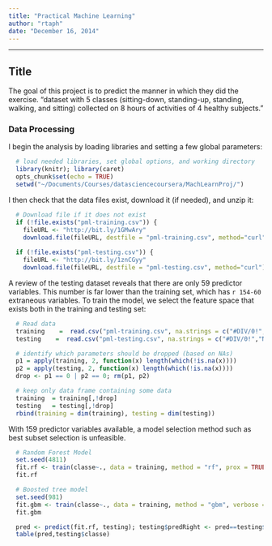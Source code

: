 ```yaml
---
title: "Practical Machine Learning"
author: "rtaph"
date: "December 16, 2014"
---
```


******************************
## Title
  
The goal of this project is to predict the manner in which they did the exercise. 
"dataset with 5 classes (sitting-down, standing-up, standing, walking, and sitting) collected on 8 hours of activities of 4 healthy subjects." 


### Data Processing
I begin the analysis by loading libraries and setting a few global parameters:
  
```r
  # load needed libraries, set global options, and working directory
  library(knitr); library(caret)
  opts_chunk$set(echo = TRUE)       
  setwd("~/Documents/Courses/datasciencecoursera/MachLearnProj/")
```

I then check that the data files exist, download it (if needed), and unzip it:

```r
  # Download file if it does not exist
  if (!file.exists("pml-training.csv")) {
    fileURL <- "http://bit.ly/1GMwAry"
    download.file(fileURL, destfile = "pml-training.csv", method="curl")}
  
  if (!file.exists("pml-testing.csv")) {
    fileURL <- "http://bit.ly/1znCGyy"
    download.file(fileURL, destfile = "pml-testing.csv", method="curl")}
```

A review of the testing dataset reveals that there are only 59 predictor variables. This number is far lower than the training set, which has `r 154-60` extraneous variables. To train the model, we select the feature space that exists both in the training and testing set:

```r
  # Read data
  training    =  read.csv("pml-training.csv", na.strings = c("#DIV/0!","NA"))
  testing    =  read.csv("pml-testing.csv", na.strings = c("#DIV/0!","NA"))

  # identify which parameters should be dropped (based on NAs)
  p1 = apply(training, 2, function(x) length(which(!is.na(x))))
  p2 = apply(testing, 2, function(x) length(which(!is.na(x))))
  drop <- p1 == 0 | p2 == 0; rm(p1, p2)

  # keep only data frame containing some data
  training  = training[,!drop] 
  testing   = testing[,!drop]
  rbind(training = dim(training), testing = dim(testing))
```

With 159 predictor variables available, a model selection method such as best subset selection is unfeasible. 


```r
  # Random Forest Model
  set.seed(4811)
  fit.rf <- train(classe~., data = training, method = "rf", prox = TRUE)
  fit.rf
```

```r
  # Boosted tree model
  set.seed(981)
  fit.gbm <- train(classe~., data = training, method = "gbm", verbose = FALSE)
  fit.gbm
```


```r
  pred <- predict(fit.rf, testing); testing$predRight <- pred==testing$classe
  table(pred,testing$classe)
```
